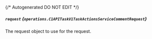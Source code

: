 {/* Autogenerated DO NOT EDIT  */}

##### `request` *{`operations.C1APITaskV1TaskActionsServiceCommentRequest`}*
The request object to use for the request.
<Collapsible openLabel={Labels.showProperties} closeLabel={Labels.hideProperties}>
    <C1APITaskV1TaskActionsServiceCommentRequest/>
</Collapsible>


